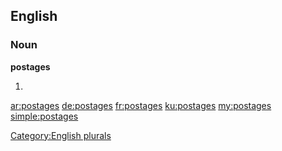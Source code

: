 ==English==

===Noun===
'''postages'''

# {{plural of|postage}}

[[Category:English plurals]]

[[ar:postages]]
[[de:postages]]
[[fr:postages]]
[[ku:postages]]
[[my:postages]]
[[simple:postages]]